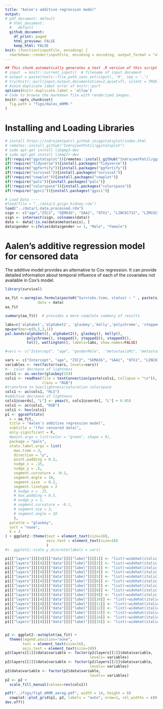```yaml
---
title: "Aalen's additive regression model"
output:
# pdf_document: default
  # html_document: 
  #   default
  github_document: 
    df_print: paged
    html_preview: FALSE
    keep_html: FALSE
knit: (function(inputFile, encoding) {
  rmarkdown::render(inputFile, encoding = encoding, output_format = "all") })      
---
```


  
```r
## This chunk automatically generates a text .R version of this script when running within knitr.
# input  = knitr::current_input()  # filename of input document
# output = paste(tools::file_path_sans_ext(input), 'R', sep = '.')
# try(knitr::purl(input,output,documentation=2,quiet=T), silent = TRUE)
# Avoid duplicate label error of knitr::purl
options(knitr.duplicate.label = 'allow')
# Code to browse the markdown file with renderized images.
knitr::opts_chunk$set(
  fig.path = "figs/dalex_mRMR-"
)
```


# Installing and Loading Libraries            


```r
# install https://indrajeetpatil.github.io/ggstatsplot/index.html
# remotes::install_github("IndrajeetPatil/ggstatsplot")
# sudo apt-get install libgmp3-dev
# sudo apt-get install libmpfr-dev
if(!require("ggstatsplot")){remotes::install_github("IndrajeetPatil/ggstatsplot")}
if(!require("tidyverse")){install.packages("tidyverse")}
if(!require("ggfortify")){install.packages("ggfortify")}
if(!require("survival")){install.packages("survival")}
if(!require("cowplot")){install.packages("cowplot")}
if(!require("pals")){install.packages("pals")}
if(!require("colorspace")){install.packages("colorspace")}
if(!require("ggsci")){install.packages("ggsci")}

```

```r
# Load Data ---- 
#load(file = "../data/2.gsign_kidney.rda")
load("../data/1.data.processed.rda")
sign <- c("age","ZIC2", "SEMA3G", "SAA1", "OTX1", "LINC01732", "LIMCH1", "IL4", "HHLA2", "GNB3", "FOXJ1", "DPP6", "AR", "AL353637.1")
sign <- intersect(sign, colnames(data))
data <- data[!is.na(data$metastasis), ]
data$gender <-ifelse(data$gender == 1, "Male", "Female")
```


# Aalen's additive regression model for censored data

The additive model provides an alternative to Cox regression. It can provide detailed information about temporal influence of each of the covariates not available in Cox's model.


```r
library(survival)
  
aa_fit <-aareg(as.formula(paste0("Surv(obs.time, status) ~ " , paste(sign, collapse= " + "))),
               data = data)
aa_fit
```


```r
summary(aa_fit)  # provides a more complete summary of results
```

```r
labs=c('alphabet','alphabet2', 'glasbey','kelly','polychrome', 'stepped', 'stepped2', 'stepped3', 'tol', 'watlington')
op=par(mar=c(0,5,3,1))
pal.bands(alphabet(), alphabet2(), glasbey(), kelly(),
          polychrome(), stepped(), stepped2(), stepped3(), 
          tol(), watlington(), labels=labs, show.names=FALSE)
```


  ```r
  
  #vars <- c("Intercept", "age", "genderMale",  "metastasisM1", "metastasisMX",  "AL353637.1", "AL138830.2", "DPP6", "FOXJ1", "HHLA2", "MICG", "LIMCH1", "VSX1", "AR", "IL4", "CASR", "CRH", "GNB3", "SAA1")
  
  vars <- c("Intercept", "age", "ZIC2", "SEMA3G", "SAA1", "OTX1", "LINC01732", "LIMCH1", "IL4", "HHLA2", "GNB3", "FOXJ1", "DPP6", "AR", "AL353637.1")
  variables <- rev(factor(vars, levels=vars))
  #-- color decrease of lightness
  cols1 <- as.vector(glasbey(15))
  cols1 <- readhex(file = textConnection(paste(cols1, collapse = "\n")),
                   class = "RGB")
  #transform to hue/lightness/saturation colorspace
  cols1 <- as(cols1, "HLS")
  #additive decrease of lightness
  cols1@coords[, "L"] <- pmax(0, cols1@coords[, "L"] + 0.05)
  cols1 <- as(cols1, "RGB")
  cols1 <- hex(cols1)
  p1 <- ggcoefstats(
    x = aa_fit,
    title = "Aalen's additive regression model",
    subtitle = "(for censored data)",
    only.significant = F,
    #point.args = list(color = "green", shape = 9),
    package = "pals",
    stats.label.args = list(
      max.time = 3,
      direction = "y",
      point.padding = 0.2,
      nudge_x = .15,
      nudge_y = .5,
      segment.curvature = -0.1,
      segment.angle = 10,
      segment.size  = 0.2,
      segment.linetype = 2
      # nudge_x = .15,
      # box.padding = 0.5,
      # nudge_y = 1,
      # segment.curvature = -0.1,
      # segment.ncp = 3,
      # segment.angle = 20
      ),
    palette = "glasbey",
    sort = "none", 
    k = 3
  ) + ggplot2::theme(text = element_text(size=18),
                     axis.text = element_text(size=16)
                     )
  #+  ggplot2::scale_y_discrete(labels = vars) 
  
  p1[["layers"]][[4]][["data"]][["label"]][[1]] <- "list(~widehat(italic(beta))=='7.21 \U00D7 10'^'-3', ~italic(z)=='2.687', ~italic(p)=='0.014')"               
  p1[["layers"]][[4]][["data"]][["label"]][[2]] <- "list(~widehat(italic(beta))=='4.307 \U00D7 10'^'-5', ~italic(z)=='417.530', ~italic(p)=='0.012')" 
  p1[["layers"]][[4]][["data"]][["label"]][[3]] <- "list(~widehat(italic(beta))=='3.991 \U00D7 10'^'-4', ~italic(z)=='32.486', ~italic(p)=='0.054')"  
  p1[["layers"]][[4]][["data"]][["label"]][[4]] <- "list(~widehat(italic(beta))=='-2.954 \U00D7 10'^'-5', ~italic(z)=='-1.515', ~italic(p)=='0.907')" 
  p1[["layers"]][[4]][["data"]][["label"]][[5]] <- "list(~widehat(italic(beta))=='1.395 \U00D7 10'^'-4', ~italic(z)=='61.970', ~italic(p)=='0.068')"  
  p1[["layers"]][[4]][["data"]][["label"]][[6]] <- "list(~widehat(italic(beta))=='5.996 \U00D7 10'^'-4', ~italic(z)=='32.990', ~italic(p)=='0.014')"  
  p1[["layers"]][[4]][["data"]][["label"]][[7]] <- "list(~widehat(italic(beta))=='4.073 \U00D7 10'^'-4', ~italic(z)=='14.360', ~italic(p)=='0.144')"  
  p1[["layers"]][[4]][["data"]][["label"]][[8]] <- "list(~widehat(italic(beta))=='-9.320 \U00D7 10'^'-4', ~italic(z)=='-20.702', ~italic(p)=='0.020')"
  p1[["layers"]][[4]][["data"]][["label"]][[9]] <- "list(~widehat(italic(beta))=='7.920 \U00D7 10'^'-4', ~italic(z)=='27.023', ~italic(p)=='0.006')"  
  p1[["layers"]][[4]][["data"]][["label"]][[10]] <- "list(~widehat(italic(beta))=='-4.194 \U00D7 10'^'-4', ~italic(z)=='-60.500', ~italic(p)=='0.008')"
  p1[["layers"]][[4]][["data"]][["label"]][[11]] <- "list(~widehat(italic(beta))=='2.863 \U00D7 10'^'-4', ~italic(z)=='20.657', ~italic(p)=='0.140')"  
  p1[["layers"]][[4]][["data"]][["label"]][[12]] <- "list(~widehat(italic(beta))=='4.436 \U00D7 10'^'-4', ~italic(z)=='64.615', ~italic(p)=='0.002')"  
  p1[["layers"]][[4]][["data"]][["label"]][[13]] <- "list(~widehat(italic(beta))=='-5.124 \U00D7 10'^'-4', ~italic(z)=='-59.365', ~italic(p)=='0.002')"
  p1[["layers"]][[4]][["data"]][["label"]][[14]] <- "list(~widehat(italic(beta))=='1.693 \U00D7 10'^'-4', ~italic(z)=='6.716', ~italic(p)=='0.554')"   
  p1[["layers"]][[4]][["data"]][["label"]][[15]] <- "list(~widehat(italic(beta))=='-4.680 \U00D7 10'^'-4', ~italic(z)=='-37.743', ~italic(p)=='0.004')"         
  
  
  p2 <- ggplot2::autoplot(aa_fit) +
    theme(legend.position="none", 
          text = element_text(size=16),
          axis.text = element_text(size=10))
  p2$layers[[1]]$data$variable <- factor(p2$layers[[1]]$data$variable,
                                         levels= variables)
  p2$layers[[2]]$data$variable <- factor(p2$layers[[2]]$data$variable,
                                         levels= variables)
  p2$data$variable <- factor(p2$data$variable,
                                         levels= variables)
  p2 <- p2 +
    scale_fill_manual(values=rev(cols1))
  
  pdf("../figs/fig5_mRMR_aareg.pdf", width = 14, height = 8)
    cowplot::plot_grid(p1, p2, labels = "auto", nrow=1, rel_widths = c(0.7,1))
  dev.off()
```